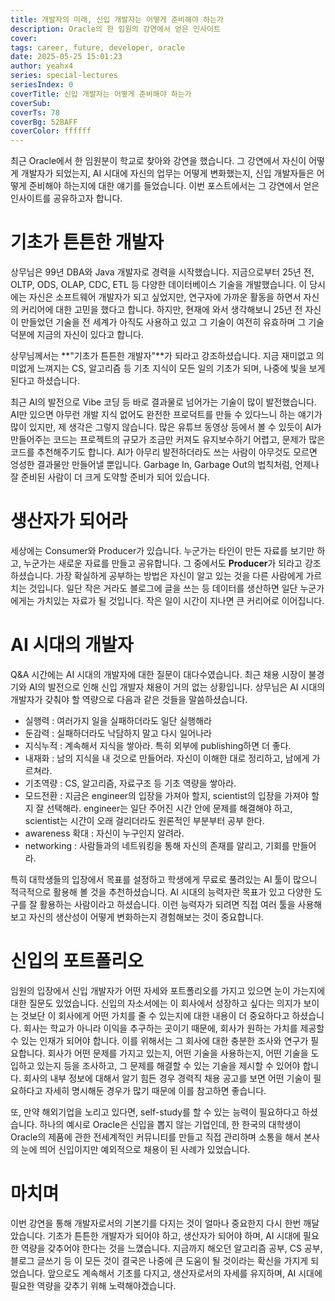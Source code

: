 ```yaml
---
title: 개발자의 미래, 신입 개발자는 어떻게 준비해야 하는가
description: Oracle의 한 임원의 강연에서 얻은 인사이트
cover:
tags: career, future, developer, oracle
date: 2025-05-25 15:01:23
author: yeahx4
series: special-lectures
seriesIndex: 0
coverTitle: 신입 개발자는 어떻게 준비해야 하는가
coverSub: 
coverTs: 78
coverBg: 52BAFF
coverColor: ffffff
---
```


최근 Oracle에서 한 임원분이 학교로 찾아와 강연을 했습니다. 그 강연에서 자신이 어떻게 개발자가 되었는지,
AI 시대에 자신의 업무는 어떻게 변화했는지, 신입 개발자들은 어떻게 준비해야 하는지에 대한 얘기를 들었습니다.
이번 포스트에서는 그 강연에서 얻은 인사이트를 공유하고자 합니다.

# 기초가 튼튼한 개발자

상무님은 99년 DBA와 Java 개발자로 경력을 시작했습니다. 지금으로부터 25년 전,
OLTP, ODS, OLAP, CDC, ETL 등 다양한 데이터베이스 기술을 개발했습니다.
이 당시에는 자신은 소프트웨어 개발자가 되고 싶었지만, 연구자에 가까운 활동을 하면서
자신의 커리어에 대한 고민을 했다고 합니다. 하지만, 현재에 와서 생각해보니 25년 전
자신이 만들었던 기술을 전 세계가 아직도 사용하고 있고 그 기술이 여전히 유효하며 그 기술
덕분에 지금의 자신이 있다고 합니다.

상무님께서는 **"기초가 튼튼한 개발자"**가 되라고 강조하셨습니다.
지금 재미없고 의미없게 느껴지는 CS, 알고리즘 등 기초 지식이 모든 일의 기초가 되며, 나중에
빛을 보게 된다고 하셨습니다.

최근 AI의 발전으로 Vibe 코딩 등 바로 결과물로 넘어가는 기술이 많이 발전했습니다. AI만 있으면
아무런 개발 지식 없어도 완전한 프로덕트를 만들 수 있다느니 하는 얘기가 많이 있지만, 제 생각은
그렇지 않습니다. 많은 유튜브 동영상 등에서 볼 수 있듯이 AI가 만들어주는 코드는
프로젝트의 규모가 조금만 커져도 유지보수하기 어렵고, 문제가 많은 코드를 추천해주기도 합니다.
AI가 아무리 발전하더라도 쓰는 사람이 아무것도 모르면 엉성한 결과물만 만들어낼 뿐입니다.
Garbage In, Garbage Out의 법칙처럼, 언제나 잘 준비된 사람이 더 크게 도약할 준비가
되어 있습니다.


# 생산자가 되어라

세상에는 Consumer와 Producer가 있습니다. 누군가는 타인이 만든 자료를 보기만 하고,
누군가는 새로운 자료를 만들고 공유합니다. 그 중에서도 **Producer**가 되라고 강조하셨습니다.
가장 확실하게 공부하는 방법은 자신이 알고 있는 것을 다른 사람에게 가르치는 것입니다.
일단 작은 거라도 블로그에 글을 쓰는 등 데이터를 생산하면 일단 누군가에게는 가치있는 자료가 될
것입니다. 작은 일이 시간이 지나면 큰 커리어로 이어집니다.

# AI 시대의 개발자

Q&A 시간에는 AI 시대의 개발자에 대한 질문이 대다수였습니다. 최근 채용 시장이 불경기와 AI의
발전으로 인해 신입 개발자 채용이 거의 없는 상황입니다. 상무님은 AI 시대의 개발자가 갖춰야
할 역량으로 다음과 같은 것들을 말씀하셨습니다.

- 실행력 : 여러가지 일을 실패하더라도 일단 실행해라
- 둔감력 : 실패하더라도 낙담하지 말고 다시 일어나라
- 지식누적 : 계속해서 지식을 쌓아라. 특히 외부에 publishing하면 더 좋다.
- 내재화 : 남의 지식을 내 것으로 만들어라. 자신이 이해한 대로 정리하고, 남에게 가르쳐라.
- 기초역량 : CS, 알고리즘, 자료구조 등 기초 역량을 쌓아라.
- 모드전환 : 지금은 engineer의 입장을 가져아 할지, scientist의 입장을 가져야 할지 잘
  선택해라. engineer는 일단 주어진 시간 안에 문제를 해결해야 하고, scientist는
  시간이 오래 걸리더라도 원론적인 부분부터 공부 한다.
- awareness 확대 : 자신이 누구인지 알려라.
- networking : 사람들과의 네트워킹을 통해 자신의 존재를 알리고, 기회를 만들어라.
  
특히 대학생들의 입장에서 목표를 설정하고 학생에게 무료로 풀려있는 AI 툴이 많으니
적극적으로 활용해 볼 것을 추천하셨습니다. AI 시대의 능력자란 목표가 있고 다양한 도구를
잘 활용하는 사람이라고 하셨습니다. 이런 능력자가 되려면 직접 여러 툴을 사용해보고 자신의
생산성이 어떻게 변화하는지 경험해보는 것이 중요합니다.

# 신입의 포트폴리오

임원의 입장에서 신입 개발자가 어떤 자세와 포트폴리오를 가지고 있으면 눈이 가는지에 대한
질문도 있었습니다. 신입의 자소서에는 이 회사에서 성장하고 싶다는 의지가 보이는 것보단
이 회사에게 어떤 가치를 줄 수 있는지에 대한 내용이 더 중요하다고 하셨습니다.
회사는 학교가 아니라 이익을 추구하는 곳이기 때문에, 회사가 원하는 가치를
제공할 수 있는 인재가 되어야 합니다. 이를 위해서는 그 회사에 대한 충분한 조사와 연구가
필요합니다. 회사가 어떤 문제를 가지고 있는지, 어떤 기술을 사용하는지,
어떤 기술을 도입하고 있는지 등을 조사하고, 그 문제를 해결할 수 있는 기술을
제시할 수 있어야 합니다. 회사의 내부 정보에 대해서 알기 힘든 경우 경력직 채용 공고를 보면
어떤 기술이 필요하다고 자세히 명시해둔 경우가 많기 때문에 이를 참고하면 좋습니다.

또, 만약 해외기업을 노리고 있다면, self-study를 할 수 있는 능력이 필요하다고 하셨습니다.
하나의 예시로 Oracle은 신입을 뽑지 않는 기업인데, 한 한국의 대학생이 Oracle의 제품에 관한
전세계적인 커뮤니티를 만들고 직접 관리하며 소통을 해서 본사의 눈에 띄어 신입이지만 예외적으로
채용이 된 사례가 있었습니다.

# 마치며

이번 강연을 통해 개발자로서의 기본기를 다지는 것이 얼마나 중요한지 다시 한번 깨달았습니다.
기초가 튼튼한 개발자가 되어야 하고, 생산자가 되어야 하며, AI 시대에 필요한 역량을
갖추어야 한다는 것을 느꼈습니다. 지금까지 해오던 알고리즘 공부, CS 공부, 블로그 글쓰기 등
이 모든 것이 결국은 나중에 큰 도움이 될 것이라는 확신을 가지게 되었습니다.
앞으로도 계속해서 기초를 다지고, 생산자로서의 자세를 유지하며, AI 시대에 필요한 역량을
갖추기 위해 노력해야겠습니다.
